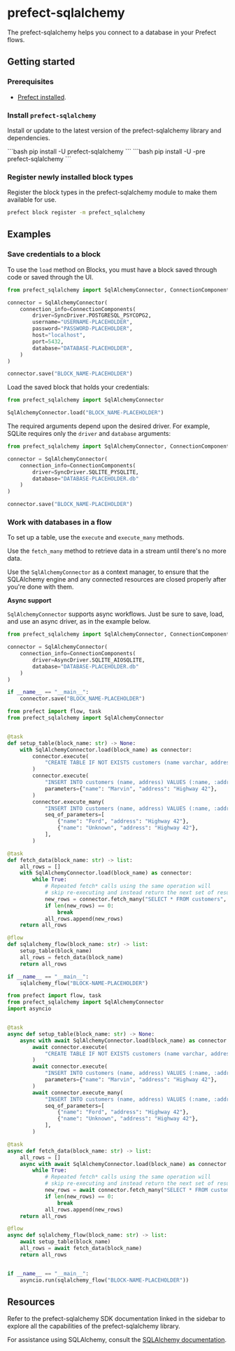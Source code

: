 # prefect-sqlalchemy

The prefect-sqlalchemy helps you connect to a database in your Prefect flows. 

## Getting started

### Prerequisites

- [Prefect installed](/3.0rc/get-started/install/).

### Install `prefect-sqlalchemy`


Install or update to the latest version of the prefect-sqlalchemy library and dependencies.

<Tabs>
    <Tab title="Prefect 2">
    ```bash
    pip install -U prefect-sqlalchemy
    ```
    </Tab>
    <Tab title="Prefect 3">
    ```bash
    pip install -U -pre prefect-sqlalchemy
    ```
    </Tab>
</Tabs>

### Register newly installed block types

Register the block types in the prefect-sqlalchemy module to make them available for use.


```bash
prefect block register -m prefect_sqlalchemy
```

## Examples

### Save credentials to a block

To use the `load` method on Blocks, you must have a block saved through code or saved through the UI.


```python
from prefect_sqlalchemy import SqlAlchemyConnector, ConnectionComponents, SyncDriver

connector = SqlAlchemyConnector(
    connection_info=ConnectionComponents(
        driver=SyncDriver.POSTGRESQL_PSYCOPG2,
        username="USERNAME-PLACEHOLDER",
        password="PASSWORD-PLACEHOLDER",
        host="localhost",
        port=5432,
        database="DATABASE-PLACEHOLDER",
    )
)

connector.save("BLOCK_NAME-PLACEHOLDER")
```

Load the saved block that holds your credentials:

```python
from prefect_sqlalchemy import SqlAlchemyConnector

SqlAlchemyConnector.load("BLOCK_NAME-PLACEHOLDER")
```

The required arguments depend upon the desired driver. For example, SQLite requires only the `driver` and `database` arguments:

```python
from prefect_sqlalchemy import SqlAlchemyConnector, ConnectionComponents, SyncDriver

connector = SqlAlchemyConnector(
    connection_info=ConnectionComponents(
        driver=SyncDriver.SQLITE_PYSQLITE,
        database="DATABASE-PLACEHOLDER.db"
    )
)

connector.save("BLOCK_NAME-PLACEHOLDER")
```

### Work with databases in a flow

To set up a table, use the `execute` and `execute_many` methods. 

Use the `fetch_many` method to retrieve data in a stream until there's no more data.

Use the `SqlAlchemyConnector` as a context manager, to ensure that the SQLAlchemy engine and any connected resources are closed properly after you're done with them.


<Note>

**Async support**

`SqlAlchemyConnector`  supports async workflows. Just be sure to save, load, and use an async driver, as in the example below.

```python
from prefect_sqlalchemy import SqlAlchemyConnector, ConnectionComponents, AsyncDriver

connector = SqlAlchemyConnector(
    connection_info=ConnectionComponents(
        driver=AsyncDriver.SQLITE_AIOSQLITE,
        database="DATABASE-PLACEHOLDER.db"
    )
)

if __name__ == "__main__":
    connector.save("BLOCK_NAME-PLACEHOLDER")
```
</Note>

<Tabs>
<Tab title="Sync">

```python
from prefect import flow, task
from prefect_sqlalchemy import SqlAlchemyConnector


@task
def setup_table(block_name: str) -> None:
    with SqlAlchemyConnector.load(block_name) as connector:
        connector.execute(
            "CREATE TABLE IF NOT EXISTS customers (name varchar, address varchar);"
        )
        connector.execute(
            "INSERT INTO customers (name, address) VALUES (:name, :address);",
            parameters={"name": "Marvin", "address": "Highway 42"},
        )
        connector.execute_many(
            "INSERT INTO customers (name, address) VALUES (:name, :address);",
            seq_of_parameters=[
                {"name": "Ford", "address": "Highway 42"},
                {"name": "Unknown", "address": "Highway 42"},
            ],
        )

@task
def fetch_data(block_name: str) -> list:
    all_rows = []
    with SqlAlchemyConnector.load(block_name) as connector:
        while True:
            # Repeated fetch* calls using the same operation will
            # skip re-executing and instead return the next set of results
            new_rows = connector.fetch_many("SELECT * FROM customers", size=2)
            if len(new_rows) == 0:
                break
            all_rows.append(new_rows)
    return all_rows

@flow
def sqlalchemy_flow(block_name: str) -> list:
    setup_table(block_name)
    all_rows = fetch_data(block_name)
    return all_rows

if __name__ == "__main__":
    sqlalchemy_flow("BLOCK-NAME-PLACEHOLDER")
```

</Tab>

<Tab title="Async">

```python
from prefect import flow, task
from prefect_sqlalchemy import SqlAlchemyConnector
import asyncio


@task
async def setup_table(block_name: str) -> None:
    async with await SqlAlchemyConnector.load(block_name) as connector:
        await connector.execute(
            "CREATE TABLE IF NOT EXISTS customers (name varchar, address varchar);"
        )
        await connector.execute(
            "INSERT INTO customers (name, address) VALUES (:name, :address);",
            parameters={"name": "Marvin", "address": "Highway 42"},
        )
        await connector.execute_many(
            "INSERT INTO customers (name, address) VALUES (:name, :address);",
            seq_of_parameters=[
                {"name": "Ford", "address": "Highway 42"},
                {"name": "Unknown", "address": "Highway 42"},
            ],
        )

@task
async def fetch_data(block_name: str) -> list:
    all_rows = []
    async with await SqlAlchemyConnector.load(block_name) as connector:
        while True:
            # Repeated fetch* calls using the same operation will
            # skip re-executing and instead return the next set of results
            new_rows = await connector.fetch_many("SELECT * FROM customers", size=2)
            if len(new_rows) == 0:
                break
            all_rows.append(new_rows)
    return all_rows

@flow
async def sqlalchemy_flow(block_name: str) -> list:
    await setup_table(block_name)
    all_rows = await fetch_data(block_name)
    return all_rows


if __name__ == "__main__":
    asyncio.run(sqlalchemy_flow("BLOCK-NAME-PLACEHOLDER"))
```

</Tab>
</Tabs>


## Resources

Refer to the prefect-sqlalchemy SDK documentation linked in the sidebar to explore all the capabilities of the prefect-sqlalchemy library.

For assistance using SQLAlchemy, consult the [SQLAlchemy documentation](https://www.sqlalchemy.org/).
